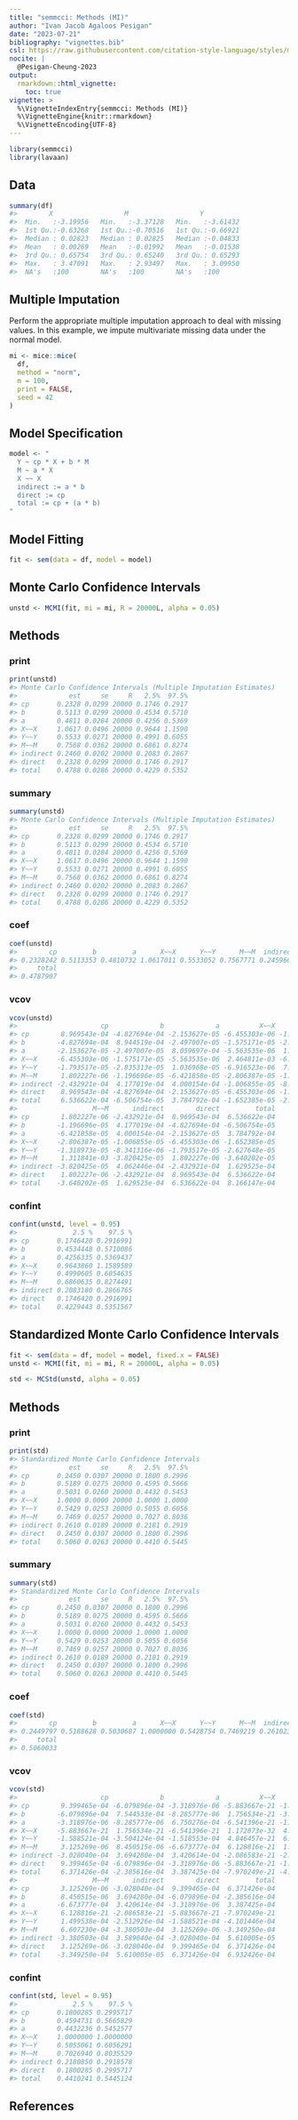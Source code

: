 ```yaml
---
title: "semmcci: Methods (MI)"
author: "Ivan Jacob Agaloos Pesigan"
date: "2023-07-21"
bibliography: "vignettes.bib"
csl: https://raw.githubusercontent.com/citation-style-language/styles/master/apa.csl
nocite: |
  @Pesigan-Cheung-2023
output:
  rmarkdown::html_vignette:
    toc: true
vignette: >
  %\VignetteIndexEntry{semmcci: Methods (MI)}
  %\VignetteEngine{knitr::rmarkdown}
  %\VignetteEncoding{UTF-8}
---
```


<!-- vignettes/methods-mc-mi.Rmd is generated from .setup/vignettes/methods-mc-mi.Rmd.orig. Please edit that file -->






```r
library(semmcci)
library(lavaan)
```

## Data




```r
summary(df)
#>        X                  M                  Y           
#>  Min.   :-3.19956   Min.   :-3.37128   Min.   :-3.61432  
#>  1st Qu.:-0.63268   1st Qu.:-0.70516   1st Qu.:-0.66921  
#>  Median : 0.02823   Median : 0.02825   Median :-0.04833  
#>  Mean   : 0.00269   Mean   :-0.01992   Mean   :-0.01538  
#>  3rd Qu.: 0.65754   3rd Qu.: 0.65240   3rd Qu.: 0.65293  
#>  Max.   : 3.47091   Max.   : 2.93497   Max.   : 3.09950  
#>  NA's   :100        NA's   :100        NA's   :100
```

## Multiple Imputation

Perform the appropriate multiple imputation approach to deal with missing values.
In this example, we impute multivariate missing data under the normal model.


```r
mi <- mice::mice(
  df,
  method = "norm",
  m = 100,
  print = FALSE,
  seed = 42
)
```

## Model Specification


```r
model <- "
  Y ~ cp * X + b * M
  M ~ a * X
  X ~~ X
  indirect := a * b
  direct := cp
  total := cp + (a * b)
"
```

## Model Fitting


```r
fit <- sem(data = df, model = model)
```

## Monte Carlo Confidence Intervals


```r
unstd <- MCMI(fit, mi = mi, R = 20000L, alpha = 0.05)
```

## Methods

### print


```r
print(unstd)
#> Monte Carlo Confidence Intervals (Multiple Imputation Estimates)
#>             est     se     R   2.5%  97.5%
#> cp       0.2328 0.0299 20000 0.1746 0.2917
#> b        0.5113 0.0299 20000 0.4534 0.5710
#> a        0.4811 0.0284 20000 0.4256 0.5369
#> X~~X     1.0617 0.0496 20000 0.9644 1.1590
#> Y~~Y     0.5533 0.0271 20000 0.4991 0.6055
#> M~~M     0.7568 0.0362 20000 0.6861 0.8274
#> indirect 0.2460 0.0202 20000 0.2083 0.2867
#> direct   0.2328 0.0299 20000 0.1746 0.2917
#> total    0.4788 0.0286 20000 0.4229 0.5352
```

### summary


```r
summary(unstd)
#> Monte Carlo Confidence Intervals (Multiple Imputation Estimates)
#>             est     se     R   2.5%  97.5%
#> cp       0.2328 0.0299 20000 0.1746 0.2917
#> b        0.5113 0.0299 20000 0.4534 0.5710
#> a        0.4811 0.0284 20000 0.4256 0.5369
#> X~~X     1.0617 0.0496 20000 0.9644 1.1590
#> Y~~Y     0.5533 0.0271 20000 0.4991 0.6055
#> M~~M     0.7568 0.0362 20000 0.6861 0.8274
#> indirect 0.2460 0.0202 20000 0.2083 0.2867
#> direct   0.2328 0.0299 20000 0.1746 0.2917
#> total    0.4788 0.0286 20000 0.4229 0.5352
```

### coef


```r
coef(unstd)
#>        cp         b         a      X~~X      Y~~Y      M~~M  indirect    direct 
#> 0.2328242 0.5113353 0.4810732 1.0617011 0.5533052 0.7567771 0.2459664 0.2328242 
#>     total 
#> 0.4787907
```

### vcov


```r
vcov(unstd)
#>                     cp             b             a          X~~X          Y~~Y
#> cp        8.969543e-04 -4.827694e-04 -2.153627e-05 -6.455303e-06 -1.793517e-05
#> b        -4.827694e-04  8.944519e-04 -2.497007e-05 -1.575171e-05 -2.835313e-05
#> a        -2.153627e-05 -2.497007e-05  8.059697e-04 -5.563535e-06  1.036968e-05
#> X~~X     -6.455303e-06 -1.575171e-05 -5.563535e-06  2.464811e-03 -6.916523e-06
#> Y~~Y     -1.793517e-05 -2.835313e-05  1.036968e-05 -6.916523e-06  7.355302e-04
#> M~~M      1.802227e-06 -1.196696e-05 -6.421858e-05 -2.806387e-05 -1.318973e-05
#> indirect -2.432921e-04  4.177019e-04  4.000154e-04 -1.006855e-05 -8.341316e-06
#> direct    8.969543e-04 -4.827694e-04 -2.153627e-05 -6.455303e-06 -1.793517e-05
#> total     6.536622e-04 -6.506754e-05  3.784792e-04 -1.652385e-05 -2.627648e-05
#>                   M~~M      indirect        direct         total
#> cp        1.802227e-06 -2.432921e-04  8.969543e-04  6.536622e-04
#> b        -1.196696e-05  4.177019e-04 -4.827694e-04 -6.506754e-05
#> a        -6.421858e-05  4.000154e-04 -2.153627e-05  3.784792e-04
#> X~~X     -2.806387e-05 -1.006855e-05 -6.455303e-06 -1.652385e-05
#> Y~~Y     -1.318973e-05 -8.341316e-06 -1.793517e-05 -2.627648e-05
#> M~~M      1.311841e-03 -3.820425e-05  1.802227e-06 -3.640202e-05
#> indirect -3.820425e-05  4.062446e-04 -2.432921e-04  1.629525e-04
#> direct    1.802227e-06 -2.432921e-04  8.969543e-04  6.536622e-04
#> total    -3.640202e-05  1.629525e-04  6.536622e-04  8.166147e-04
```

### confint


```r
confint(unstd, level = 0.95)
#>              2.5 %    97.5 %
#> cp       0.1746420 0.2916991
#> b        0.4534448 0.5710086
#> a        0.4256335 0.5369437
#> X~~X     0.9643860 1.1589589
#> Y~~Y     0.4990605 0.6054635
#> M~~M     0.6860635 0.8274491
#> indirect 0.2083180 0.2866765
#> direct   0.1746420 0.2916991
#> total    0.4229443 0.5351567
```

## Standardized Monte Carlo Confidence Intervals


```r
fit <- sem(data = df, model = model, fixed.x = FALSE)
unstd <- MCMI(fit, mi = mi, R = 20000L, alpha = 0.05)
```


```r
std <- MCStd(unstd, alpha = 0.05)
```

## Methods

### print


```r
print(std)
#> Standardized Monte Carlo Confidence Intervals
#>             est     se     R   2.5%  97.5%
#> cp       0.2450 0.0307 20000 0.1800 0.2996
#> b        0.5189 0.0275 20000 0.4595 0.5666
#> a        0.5031 0.0260 20000 0.4432 0.5453
#> X~~X     1.0000 0.0000 20000 1.0000 1.0000
#> Y~~Y     0.5429 0.0253 20000 0.5055 0.6056
#> M~~M     0.7469 0.0257 20000 0.7027 0.8036
#> indirect 0.2610 0.0189 20000 0.2181 0.2919
#> direct   0.2450 0.0307 20000 0.1800 0.2996
#> total    0.5060 0.0263 20000 0.4410 0.5445
```

### summary


```r
summary(std)
#> Standardized Monte Carlo Confidence Intervals
#>             est     se     R   2.5%  97.5%
#> cp       0.2450 0.0307 20000 0.1800 0.2996
#> b        0.5189 0.0275 20000 0.4595 0.5666
#> a        0.5031 0.0260 20000 0.4432 0.5453
#> X~~X     1.0000 0.0000 20000 1.0000 1.0000
#> Y~~Y     0.5429 0.0253 20000 0.5055 0.6056
#> M~~M     0.7469 0.0257 20000 0.7027 0.8036
#> indirect 0.2610 0.0189 20000 0.2181 0.2919
#> direct   0.2450 0.0307 20000 0.1800 0.2996
#> total    0.5060 0.0263 20000 0.4410 0.5445
```

### coef


```r
coef(std)
#>        cp         b         a      X~~X      Y~~Y      M~~M  indirect    direct 
#> 0.2449797 0.5188628 0.5030687 1.0000000 0.5428754 0.7469219 0.2610236 0.2449797 
#>     total 
#> 0.5060033
```

### vcov


```r
vcov(std)
#>                     cp             b             a          X~~X          Y~~Y
#> cp        9.399465e-04 -6.079896e-04 -3.318976e-06 -5.883667e-21 -1.588521e-04
#> b        -6.079896e-04  7.544533e-04 -8.285777e-06  1.756534e-21 -3.504124e-04
#> a        -3.318976e-06 -8.285777e-06  6.750276e-04 -6.541396e-21 -1.518553e-04
#> X~~X     -5.883667e-21  1.756534e-21 -6.541396e-21  1.172873e-32  4.846457e-21
#> Y~~Y     -1.588521e-04 -3.504124e-04 -1.518553e-04  4.846457e-21  6.377087e-04
#> M~~M      3.125269e-06  8.450515e-06 -6.673777e-04  6.128816e-21  1.499538e-04
#> indirect -3.028040e-04  3.694280e-04  3.420614e-04 -2.086583e-21 -2.512926e-04
#> direct    9.399465e-04 -6.079896e-04 -3.318976e-06 -5.883667e-21 -1.588521e-04
#> total     6.371426e-04 -2.385616e-04  3.387425e-04 -7.970249e-21 -4.101446e-04
#>                   M~~M      indirect        direct         total
#> cp        3.125269e-06 -3.028040e-04  9.399465e-04  6.371426e-04
#> b         8.450515e-06  3.694280e-04 -6.079896e-04 -2.385616e-04
#> a        -6.673777e-04  3.420614e-04 -3.318976e-06  3.387425e-04
#> X~~X      6.128816e-21 -2.086583e-21 -5.883667e-21 -7.970249e-21
#> Y~~Y      1.499538e-04 -2.512926e-04 -1.588521e-04 -4.101446e-04
#> M~~M      6.607230e-04 -3.380503e-04  3.125269e-06 -3.349250e-04
#> indirect -3.380503e-04  3.589040e-04 -3.028040e-04  5.610005e-05
#> direct    3.125269e-06 -3.028040e-04  9.399465e-04  6.371426e-04
#> total    -3.349250e-04  5.610005e-05  6.371426e-04  6.932426e-04
```

### confint


```r
confint(std, level = 0.95)
#>              2.5 %    97.5 %
#> cp       0.1800285 0.2995717
#> b        0.4594731 0.5665829
#> a        0.4432236 0.5452577
#> X~~X     1.0000000 1.0000000
#> Y~~Y     0.5055061 0.6056291
#> M~~M     0.7026940 0.8035529
#> indirect 0.2180850 0.2918578
#> direct   0.1800285 0.2995717
#> total    0.4410241 0.5445124
```

## References
